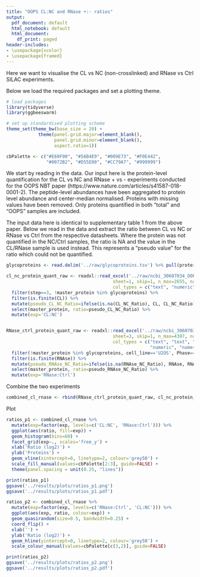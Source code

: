 ```yaml
---
title: "OOPS CL:NC and RNase +:- ratios"
output:
  pdf_document: default
  html_notebook: default
  html_document:
    df_print: paged
header-includes:
- \usepackage{xcolor}
- \usepackage{framed}
---
```


Here we want to visualise the CL vs NC (non-crosslinked) and RNase vs Ctrl SILAC experiments.

Below we load the required packages and set a plotting theme.
```r
# load packages
library(tidyverse)
library(ggbeeswarm)

# set up standardised plotting scheme
theme_set(theme_bw(base_size = 20) +
            theme(panel.grid.major=element_blank(),
                  panel.grid.minor=element_blank(),
                  aspect.ratio=1))

cbPalette <- c("#E69F00", "#56B4E9", "#009E73", "#F0E442",
               "#0072B2", "#D55E00", "#CC79A7", "#999999")
```


We start by reading in the data. Our input here is the protein-level quantification for the CL vs NC and RNase + vs - experiments conducted for the OOPS NBT paper (https://www.nature.com/articles/s41587-018-0001-2). The peptide-level abundances have been aggregated to protein level abundance and center-median normalised. Proteins with missing values have been removed. Only proteins quantified in both "total" and "OOPS" samples are included.

The input data here is identical to supplementary table 1 from the above paper. Below we read in the data and extract the ratio between CL vs NC or RNase vs Ctrl from the respective datasheets. Where the protein was not quantified in the NC/Ctrl samples, the ratio is NA and the value in the CL/RNase sample is used instead. This represents a "pseudo value" for the ratio which could not be quantified.
```r
glycoproteins <- read.delim('../raw/glycoproteins.tsv') %>% pull(protein)

cl_nc_protein_quant_raw <- readxl::read_excel('../raw/ncbi_30607034_OOPS_NBT_table_S1.xlsx',
                                        sheet=1, skip=1, n_max=2655, na='NA',
                                        col_types = c("text", "numeric", "text", "numeric", "numeric", "numeric")) %>%
  filter(step==3, !master_protein %in% glycoproteins) %>%
  filter(is.finite(CL)) %>%
  mutate(pseudo_CL_NC_Ratio=ifelse(is.na(CL_NC_Ratio), CL, CL_NC_Ratio)) %>%
  select(master_protein, ratio=pseudo_CL_NC_Ratio) %>%
  mutate(exp='CL:NC')


RNase_ctrl_protein_quant_raw <- readxl::read_excel('../raw/ncbi_30607034_OOPS_NBT_table_S1.xlsx',
                                        sheet=3, skip=1, n_max=4307, na='NA',
                                        col_types = c("text", "text", "text", "numeric", "numeric", "numeric", "numeric",
                                                      "numeric", "numeric", "numeric", "text")) %>%
  filter(!master_protein %in% glycoproteins, cell_line=='U2OS', Phase=='Org') %>%
  filter(is.finite(RNAse)) %>%
  mutate(pseudo_RNAse_NC_Ratio=ifelse(is.na(RNAse_NC_Ratio), RNAse, RNAse_NC_Ratio)) %>%
  select(master_protein, ratio=pseudo_RNAse_NC_Ratio) %>%
  mutate(exp='RNase:Ctrl')

```

Combine the two experiments
```r
combined_cl_rnase <- rbind(RNase_ctrl_protein_quant_raw, cl_nc_protein_quant_raw)
```

Plot
```r

ratios_p1 <- combined_cl_rnase %>% 
  mutate(exp=factor(exp, levels=c('CL:NC', 'RNase:Ctrl'))) %>%
  ggplot(aes(ratio, fill=exp)) +
  geom_histogram(bins=60) +
  facet_grid(exp~., scales='free_y') +
  xlab('Ratio (log2)') +
  ylab('Proteins') +
  geom_vline(xintercept=0, linetype=2, colour='grey50') +
  scale_fill_manual(values=cbPalette[2:3], guide=FALSE) +
  theme(panel.spacing = unit(0.25, "lines"))

print(ratios_p1)
ggsave('../results/plots/ratios_p1.png')
ggsave('../results/plots/ratios_p1.pdf')

ratios_p2 <- combined_cl_rnase %>% 
  mutate(exp=factor(exp, levels=c('RNase:Ctrl', 'CL:NC'))) %>%
  ggplot(aes(exp, ratio, colour=exp)) +
  geom_quasirandom(size=0.5, bandwidth=0.25) +
  coord_flip() +
  xlab('') +
  ylab('Ratio (log2)') +
  geom_hline(yintercept=0, linetype=2, colour='grey50') +
  scale_colour_manual(values=cbPalette[c(3,2)], guide=FALSE)

print(ratios_p2)
ggsave('../results/plots/ratios_p2.png')
ggsave('../results/plots/ratios_p2.pdf')

```

